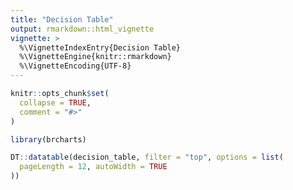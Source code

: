 ```yaml
---
title: "Decision Table"
output: rmarkdown::html_vignette
vignette: >
  %\VignetteIndexEntry{Decision Table}
  %\VignetteEngine{knitr::rmarkdown}
  %\VignetteEncoding{UTF-8}
---
```


```r
knitr::opts_chunk$set(
  collapse = TRUE,
  comment = "#>"
)
```

```r
library(brcharts)
```

```r
DT::datatable(decision_table, filter = "top", options = list(
  pageLength = 12, autoWidth = TRUE
))
```
